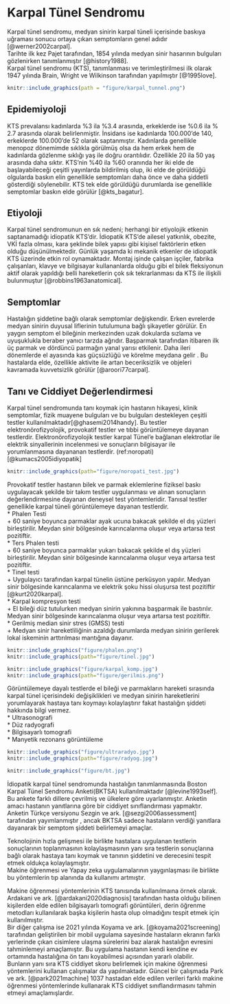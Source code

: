 # Karpal Tünel Sendromu {#KTSTanim}

Karpal tünel sendromu, medyan sinirin karpal tüneli içerisinde baskıya uğraması sonucu ortaya çıkan semptomların genel adıdır [@werner2002carpal].  
Tarihte ilk kez Pajet tarafından, 1854 yılında medyan sinir hasarının bulguları gözlenirken tanımlanmıştır [@history1988].  
Karpal tünel sendromu (KTS), tanımlanması ve terimleştirilmesi ilk olarak 1947 yılında Brain, Wright ve Wilkinson tarafından yapılmıştır [@1995love].
```{r echo=FALSE,fig.align="center", fig.cap="Karpal Tünel Anatomisi ve Medyan Sinirin Sıkışması"}
knitr::include_graphics(path = "figure/karpal_tunnel.png")
```

## Epidemiyoloji {#KTSEpidemiyoloji}  

KTS prevalansı kadınlarda %3 ila %3.4 arasında, erkeklerde ise %0.6 ila % 2.7 arasında olarak
belirlenmiştir. İnsidans ise kadınlarda 100.000’de 140, erkeklerde 100.000’de 52 olarak saptanmıştır.
Kadınlarda genellikle menopoz dönemimde sıklıkla görülmüş olsa da hem erkek hem de kadınlarda
gözlenme sıklığı yaş ile doğru orantılıdır. Özellikle 20 ila 50 yaş arasında daha sıktır. KTS’nin %40 ila %60 oranında her iki elde de başlayabileceği çeşitli yayınlarda bildirilmiş olup, iki elde de görüldüğü olgularda baskın elin genellikle semptomları daha önce ve daha şiddetli gösterdiği söylenebilir. KTS tek elde görüldüğü durumlarda ise genellikle semptomlar baskın elde görülür [@kts_bagatur].  

## Etiyoloji {#KTSEtiyoloji}  

Karpal tünel sendromunun en sık nedeni; herhangi bir etiyolojik etkenin saptanamadığı idiopatik KTS’dir. İdiopatik KTS’de ailesel yatkınlık, obezite, VKİ fazla olması, kara şeklinde bilek yapısı gibi
kişisel faktörlerin etken olduğu düşünülmektedir. Günlük yaşamda ki mekanik etkenler de idiopatik KTS
üzerinde etkin rol oynamaktadır. Montaj işinde çalışan işçiler, fabrika çalışanları, klavye ve bilgisayar
kullananlarda olduğu gibi el bilek fleksiyonun aktif olarak yapıldığı belli hareketlerin çok sık
tekrarlanması da KTS ile ilişkili bulunmuştur [@robbins1963anatomical].  

## Semptomlar {#KTSSemptom}  

Hastalığın şiddetine bağlı olarak semptomlar değişkendir. Erken evrelerde medyan sinirin duyusal
liflerinin tutulumuna bağlı şikayetler görülür. En yaygın semptom el bileğinin merkezinden uzak
dokularda sızlama ve uyuşuklukla beraber yanıcı tarzda ağrıdır. Başparmak tarafından itibaren ilk üç
parmak ve dördüncü parmağın yanal yarısı etkilenir. Daha ileri dönemlerde el ayasında kas
güçsüzlüğü ve körelme meydana gelir . Bu hastalarda elde, özellikle aktivite ile artan beceriksizlik ve objeleri kavramada kuvvetsizlik görülür [@aroori77carpal].  

## Tanı ve Ciddiyet Değerlendirmesi {#KTSTani_Ciddi}  

Karpal tünel sendromunda tanı koymak için hastanın hikayesi, klinik semptomlar, fizik muayene bulguları ve bu bulguları destekleyen çeşitli testler kullanılmaktadır[@ghasemi2014handy].
Bu testler elektronörofizyolojik, provokatif testler ve tıbbi görüntülemeye dayanan testlerdir.
Elektronörofizyolojik testler karpal Tünel'e bağlanan elektrotlar ile elektrik sinyallerinin incelenmesi ve sonuçların bilgisayar ile yorumlanmasına dayananan testlerdir.
(ref:noropati) [@kumacs2005idiyopatik]
```{r echo=FALSE,fig.align='center',fig.cap="Elektronörofizyolojik Test (ref:noropati)",out.width="49%",out.height="18%"}
knitr::include_graphics(path="figure/noropati_test.jpg")
```  
Provokatif testler hastanın bilek ve parmak eklemlerine fiziksel baskı uygulayacak şekilde bir takım
testler uygulanması ve alınan sonuçların değerlendirmesine dayanan deneysel test yöntemleridir.
Tanısal testler genellikle karpal tüneli görüntülemeye dayanan testlerdir.\
* Phalen Testi\
  + 60 saniye boyunca parmaklar ayak ucuna bakacak şekilde el dış yüzleri birleştirilir. Meydan sinir bölgesinde karıncalanma oluşur veya artarsa test pozitiftir.\
* Ters Phalen testi\
    + 60 saniye boyunca parmaklar yukarı bakacak şekilde el dış yüzleri birleştirilir. Meydan sinir bölgesinde karıncalanma oluşur veya artarsa test pozitiftir.\
* Tinel testi\
    + Uygulayıcı tarafından karpal tünelin üstüne perküsyon yapılır. Medyan sinir bölgesinde karıncalanma ve elektrik şoku hissi oluşursa test pozitiftir [@kurt2020karpal].\
* Karpal kompresyon testi\
    + El bileği düz tutulurken medyan sinirin yakınına başparmak ile bastırılır. Medyan sinir bölgesinde karıncalanma oluşur veya artarsa test pozitiftir.\
* Gerilmiş median sinir stres (GMSS) testi\
  + Medyan sinir hareketliliğinin azaldığı durumlarda medyan sinirin gerilerek lokal iskeminin arttırılması mantığına dayanır.
```{r echo=FALSE, fig.align='center',fig.show='hold',fig.cap="Phalen ve Tinel Testi",out.width="49%",out.height="18%"}
knitr::include_graphics("figure/phalen.png")
knitr::include_graphics(path="figure/tinel.jpg")
```
```{r echo=FALSE, fig.align='center',fig.show='hold',fig.cap="Karpal kompresyon ve GMSS Testi ",out.width="49%",out.height="18%"}
knitr::include_graphics("figure/karpal_komp.jpg")
knitr::include_graphics(path="figure/gerilmis.png")
```  
Görüntülemeye dayalı testlerde el bileği ve parmakların hareketi sırasında karpal tünel içerisindeki değişiklikleri ve medyan sinirin hareketlerini yorumlayarak hastaya tanı koymayı kolaylaştırır fakat hastalığın şiddeti hakkında bilgi vermez.\
* Ultrasonografi  
* Düz radyografi  
* Bilgisayarlı tomografi  
* Manyetik rezonans görüntüleme  
```{r echo=FALSE, fig.align='center',fig.show='hold',fig.cap="Ultrasonografi ve Düz radyografi ",out.width="49%",out.height="22%"}
knitr::include_graphics("figure/ultraradyo.jpg")
knitr::include_graphics(path="figure/radyog.jpg")
```
```{r echo=FALSE, fig.align='center',fig.show='hold',fig.cap="Bilgisayarlı tomografi ",out.width="49%",out.height="22%"}
knitr::include_graphics("figure/bt.jpg")
```
İdiopatik karpal tünel sendromunda hastalığın tanımlanmasında Boston Karpal Tünel Sendromu
Anketi(BKTSA) kullanılmaktadır [@levine1993self]. Bu ankete farklı dillere çevrilmiş ve ülkelere göre uyarlanmıştır. Anketin amacı hastanın yanıtlarına göre bir ciddiyet sınıflandırması yapmaktır. Anketin Türkçe versiyonu Sezgin ve ark. [@sezgi2006assessment] tarafından yayımlanmıştır , ancak  BKTSA sadece hastaların verdiği yanıtlara dayanarak bir semptom şiddeti belirlemeyi amaçlar.  

Teknolojinin hızla gelişmesi ile birlikte hastalara uygulanan testlerin sonuçlarının toplanmasının kolaylaşmasının yanı sıra testlerin sonuçlarına bağlı olarak hastaya tanı koymak ve tanının şiddetini ve derecesini tespit etmek oldukça kolaylaşmıştır.  
Makine öğrenmesi ve Yapay zeka uygulamalarının yaygınlaşması ile birlikte bu yöntemlerin tıp alanında da kullanımı artmıştır.  

Makine öğrenmesi yöntemlerinin KTS tanısında kullanılmaına örnek olarak.
Ardakani ve ark. [@ardakani2020diagnosis] tarafından hasta olduğu bilinen kişilerden elde edilen bilgisayarlı tomografi görüntüleri, derin öğrenme metodları kullanılarak başka kişilerin hasta olup olmadığını tespit etmek için kullanılmıştır.  
Bir diğer çalışma ise 2021 yılında Koyama  ve ark. [@koyama2021screening] tarafından geliştirilen bir mobil uygulama sayesinde hastaların ekranın farklı yerlerinde çıkan cisimlere ulaşma sürelerini baz alarak hastalığın evresini tahminlemeyi amaçlamıştır. Bu uygulama hastanın kendi kendine ev ortamında hastalığına ön tanı koyabilmesi açısından yararlı olabilir.\
Bunların yanı sıra KTS ciddiyet skoru belirlemek için makine öğrenmesi yöntemlerini kullanan çalışmalar da yapılmaktadır.
Güncel bir çalışmada Park ve ark. [@park2021machine] 1037 hastadan elde edilen verileri farklı makine öğrenmesi yöntemlerinde kullanarak KTS ciddiyet sınıflandırmasını tahmin etmeyi amaçlamışlardır.